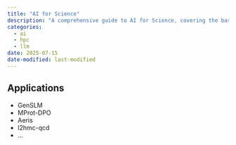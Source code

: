 ```yaml
---
title: "AI for Science"
description: "A comprehensive guide to AI for Science, covering the basics of AI, its applications in scientific research, and how it can be leveraged for data analysis and modeling."
categories:
  - ai
  - hpc
  - llm
date: 2025-07-15
date-modified: last-modified
---
```


## Applications 

- GenSLM
- MProt-DPO
- Aeris
- l2hmc-qcd
- ...
